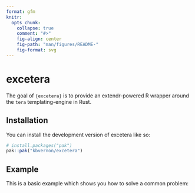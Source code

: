 ```yaml
---
format: gfm
knitr:
  opts_chunk:
    collapse: true
    comment: "#>"
    fig-align: center
    fig-path: "man/figures/README-"
    fig-format: svg
---
```


<!-- README.md is generated from README.qmd. Please edit that file -->

# excetera

<!-- badges: start -->
<!-- badges: end -->

The goal of `{excetera}` is to provide an extendr-powered R wrapper around the 
`tera` templating-engine in Rust.

## Installation

You can install the development version of excetera like so:

``` r
# install.packages("pak")
pak::pak("kbvernon/excetera")
```

## Example

This is a basic example which shows you how to solve a common problem:
